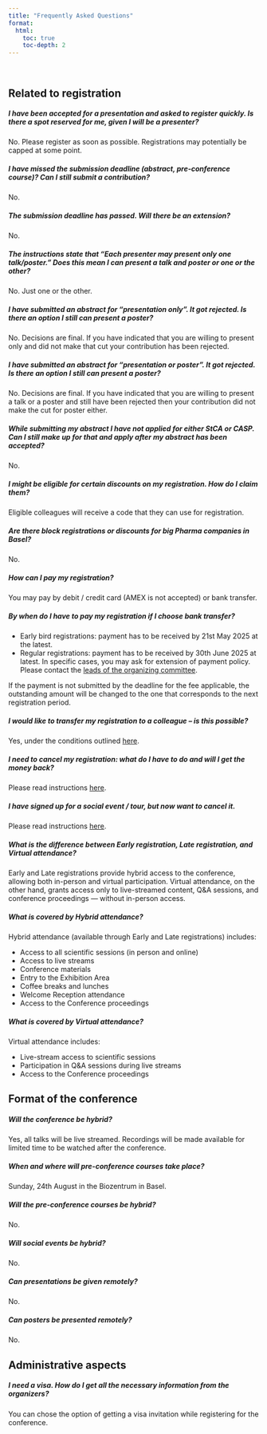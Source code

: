 ```yaml
---
title: "Frequently Asked Questions"
format:
  html:
    toc: true
    toc-depth: 2
---
```


<br>

## Related to registration

##### I have been accepted for a presentation and asked to register quickly. Is there a spot reserved for me, given I will be a presenter?

No. Please register as soon as possible. Registrations may potentially be capped at some point.

##### I have missed the submission deadline (abstract, pre-conference course)? Can I still submit a contribution?

No.

##### The submission deadline has passed. Will there be an extension?

No.

##### The instructions state that "Each presenter may present only one talk/poster." Does this mean I can present a talk and poster or one or the other?

No. Just one or the other.

##### I have submitted an abstract for "presentation only". It got rejected. Is there an option I still can present a poster?

No. Decisions are final. If you have indicated that you are willing to present only and did not make that cut your contribution has been rejected.

##### I have submitted an abstract for "presentation or poster". It got rejected. Is there an option I still can present a poster?

No. Decisions are final. If you have indicated that you are willing to present a talk or a poster and still have been rejected then your contribution did not make the cut for poster either.

##### While submitting my abstract I have not applied for either StCA or CASP. Can I still make up for that and apply after my abstract has been accepted?

No.

##### I might be eligible for certain discounts on my registration. How do I claim them?

Eligible colleagues will receive a code that they can use for registration.

##### Are there block registrations or discounts for big Pharma companies in Basel?

No.

##### How can I pay my registration?

You may pay by debit / credit card (AMEX is not accepted) or bank transfer.

##### By when do I have to pay my registration if I choose bank transfer?

-   Early bird registrations: payment has to be received by 21st May 2025 at the latest.
-   Regular registrations: payment has to be received by 30th June 2025 at latest. In specific cases, you may ask for extension of payment policy. Please contact the [leads of the organizing committee](mailto:registrations@iscb2025.info).

If the payment is not submitted by the deadline for the fee applicable, the outstanding amount will be changed to the one that corresponds to the next registration period.

##### I would like to transfer my registration to a colleague – is this possible?

Yes, under the conditions outlined [here](registration-terms.html#cancellation-alteration-policy).

##### I need to cancel my registration: what do I have to do and will I get the money back?

Please read instructions [here](registration-terms.html#cancellation-alteration-policy).

##### I have signed up for a social event / tour, but now want to cancel it.

Please read instructions [here](registration-terms.html#cancellation-alteration-policy).

##### What is the difference between Early registration, Late registration, and Virtual attendance?

Early and Late registrations provide hybrid access to the conference, allowing both in-person and virtual participation. Virtual attendance, on the other hand, grants access only to live-streamed content, Q&A sessions, and conference proceedings — without in-person access.

##### What is covered by Hybrid attendance?

Hybrid attendance (available through Early and Late registrations) includes:

* Access to all scientific sessions (in person and online)
* Access to live streams
* Conference materials
* Entry to the Exhibition Area
* Coffee breaks and lunches
* Welcome Reception attendance
* Access to the Conference proceedings

##### What is covered by Virtual attendance?

Virtual attendance includes:

* Live-stream access to scientific sessions
* Participation in Q&A sessions during live streams
* Access to the Conference proceedings

## Format of the conference

##### Will the conference be hybrid?

Yes, all talks will be live streamed. Recordings will be made available for limited time to be watched after the conference.

##### When and where will pre-conference courses take place?

Sunday, 24th August in the Biozentrum in Basel.

##### Will the pre-conference courses be hybrid?

No.

##### Will social events be hybrid?

No.

##### Can presentations be given remotely?

No.

##### Can posters be presented remotely?

No.

## Administrative aspects

##### I need a visa. How do I get all the necessary information from the organizers?

You can chose the option of getting a visa invitation while registering for the conference.
